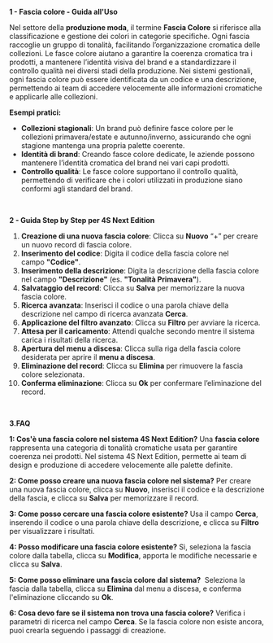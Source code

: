 **1 - Fascia colore - Guida all'Uso**

Nel settore della **produzione moda**, il termine **Fascia Colore** si riferisce alla classificazione e gestione dei colori in categorie specifiche. Ogni fascia raccoglie un gruppo di tonalità, facilitando l’organizzazione cromatica delle collezioni. Le fasce colore aiutano a garantire la coerenza cromatica tra i prodotti, a mantenere l’identità visiva del brand e a standardizzare il controllo qualità nei diversi stadi della produzione. Nei sistemi gestionali, ogni fascia colore può essere identificata da un codice e una descrizione, permettendo ai team di accedere velocemente alle informazioni cromatiche e applicarle alle collezioni.



**Esempi pratici:**

* **Collezioni stagionali**: Un brand può definire fasce colore per le collezioni primavera/estate e autunno/inverno, assicurando che ogni stagione mantenga una propria palette coerente.
* **Identità di brand**: Creando fasce colore dedicate, le aziende possono mantenere l’identità cromatica del brand nei vari capi prodotti.
* **Controllo qualità**: Le fasce colore supportano il controllo qualità, permettendo di verificare che i colori utilizzati in produzione siano conformi agli standard del brand.

 

**2 - Guida Step by Step per 4S Next Edition**

1. **Creazione di una nuova fascia colore**: Clicca su **Nuovo** “+” per creare un nuovo record di fascia colore.
2. **Inserimento del codice**: Digita il codice della fascia colore nel campo **"Codice"**.
3. **Inserimento della descrizione**: Digita la descrizione della fascia colore nel campo **"Descrizione"** (es. **"Tonalità Primavera"**).
4. **Salvataggio del record**: Clicca su **Salva** per memorizzare la nuova fascia colore.
5. **Ricerca avanzata**: Inserisci il codice o una parola chiave della descrizione nel campo di ricerca avanzata **Cerca**.
6. **Applicazione del filtro avanzato**: Clicca su **Filtro** per avviare la ricerca.
7. **Attesa per il caricamento**: Attendi qualche secondo mentre il sistema carica i risultati della ricerca.
8. **Apertura del menu a discesa**: Clicca sulla riga della fascia colore desiderata per aprire il **menu a discesa**.
9. **Eliminazione del record**: Clicca su **Elimina** per rimuovere la fascia colore selezionata.
10. **Conferma eliminazione**: Clicca su **Ok** per confermare l’eliminazione del record.

 

**3.FAQ**

**1: Cos'è una fascia colore nel sistema 4S Next Edition?** Una **fascia colore** rappresenta una categoria di tonalità cromatiche usata per garantire coerenza nei prodotti. Nel sistema 4S Next Edition, permette ai team di design e produzione di accedere velocemente alle palette definite.

**2: Come posso creare una nuova fascia colore nel sistema?** Per creare una nuova fascia colore, clicca su **Nuovo**, inserisci il codice e la descrizione della fascia, e clicca su **Salva** per memorizzare il record.

**3: Come posso cercare una fascia colore esistente?** Usa il campo **Cerca**, inserendo il codice o una parola chiave della descrizione, e clicca su **Filtro** per visualizzare i risultati.

**4: Posso modificare una fascia colore esistente?** Sì, seleziona la fascia colore dalla tabella, clicca su **Modifica**, apporta le modifiche necessarie e clicca su **Salva**.

**5: Come posso eliminare una fascia colore dal sistema?**  Seleziona la fascia dalla tabella, clicca su **Elimina** dal menu a discesa, e conferma l'eliminazione cliccando su **Ok**.

**6: Cosa devo fare se il sistema non trova una fascia colore?** Verifica i parametri di ricerca nel campo **Cerca**. Se la fascia colore non esiste ancora, puoi crearla seguendo i passaggi di creazione.